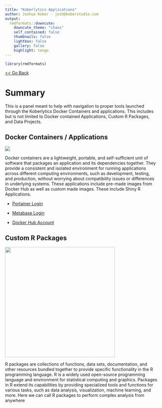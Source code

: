 ```yaml
---
title: "Koberlytics Applications"
author: Joshua Kober - josh@koberstudio.com
output:
  rmdformats::downcute:
    downcute_theme: "chaos"
    self_contained: false
    thumbnails: false
    lightbox: false
    gallery: false
    highlight: tango
---
```


```r
library(rmdformats)
```

[\<\< Go Back](www.koberstudio.com)

# Summary

This is a panel meant to help with navigation to proper tools launched through the Koberlytics Docker Containers and applications. This includes but is not limited to Docker contained Applications, Custom R Packages, and Data Projects.

## Docker Containers / Applications

![](portainer.png)

Docker containers are a lightweight, portable, and self-sufficient unit of software that packages an application and its dependencies together. They provide a consistent and isolated environment for running applications across different computing environments, such as development, testing, and production, without worrying about compatibility issues or differences in underlying systems. These applications include pre-made images from Docker Hub as well as custom made images. These include Shiny R Applications.

-   [Portainer Login](https://koberlytics.com:9443)

-   [Metabase Login](http://koberlytics.com:3000)

-   [Docker Hub Account](https://hub.docker.com/search?q=jckober5)

## Custom R Packages

![](R.png){width="362"}

R packages are collections of functions, data sets, documentation, and other resources bundled together to provide specific functionality in the R programming language. R is a widely used open-source programming language and environment for statistical computing and graphics. Packages in R extend its capabilities by providing specialized tools and functions for various tasks, such as data analysis, visualization, machine learning, and more. Here we can call R packages to perform complex analysis from anywhere
